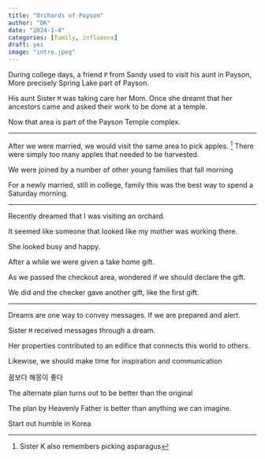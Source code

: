 ```yaml
---
title: "Orchards of Payson"
author: "DK"
date: "2024-1-4"
categories: [family, influence]
draft: yes
image: "intro.jpeg"
---
```


During college days, a friend `P` from Sandy used to visit his aunt in Payson, More precisely Spring Lake part of Payson.

His aunt Sister `M` was taking care her Mom. Once she dreamt that her ancestors came and asked their work to be done at a temple.

Now that area is part of the Payson Temple complex.

------------------------------------------------------------------------

After we were married, we would visit the same area to pick apples. [^1] There were simply too many apples that needed to be harvested.

[^1]: Sister K also remembers picking asparagus

We were joined by a number of other young families that fall morning

For a newly married, still in college, family this was the best way to spend a Saturday morning.

------------------------------------------------------------------------

Recently dreamed that I was visiting an orchard.

It seemed like someone that looked like my mother was working there.

She looked busy and happy.

After a while we were given a take home gift.

As we passed the checkout area, wondered if we should declare the gift.

We did and the checker gave another gift, like the first gift.

------------------------------------------------------------------------

Dreams are one way to convey messages. If we are prepared and alert.

Sister `M` received messages through a dream.

Her properties contributed to an edifice that connects this world to others.

Likewise, we should make time for inspiration and communication

꿈보다 해몽이 좋다

The alternate plan turns out to be better than the original

The plan by Heavenly Father is better than anything we can imagine.

Start out humble in Korea
